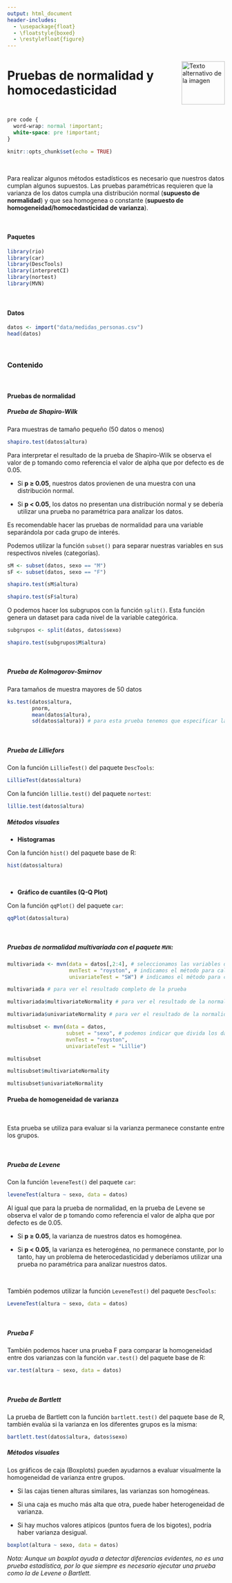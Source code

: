 ---
output: html_document
header-includes:
  - \usepackage{float}
  - \floatstyle{boxed}
  - \restylefloat{figure}
---

<div style="display:flex; align-items:center;">
  <h1 style="margin:0;">Pruebas de normalidad y homocedasticidad</h1>
  <img src="Imagenes/HNBI_LOGO1.jpeg" alt="Texto alternativo de la imagen" style="width:100px; margin-left:20px;">
</div>

```{css, echo=FALSE}
pre code {
  word-wrap: normal !important;
  white-space: pre !important;
}
```

```{r setup, include=FALSE}
knitr::opts_chunk$set(echo = TRUE)
```

<br>

Para realizar algunos métodos estadísticos es necesario que nuestros datos cumplan algunos supuestos. Las pruebas paramétricas requieren que la varianza de los datos cumpla una distribución normal (**supuesto de normalidad**) y que sea homogenea o constante  (**supuesto de homogeneidad/homocedasticidad de varianza**).

<br>

#### Paquetes

```{r, message=FALSE, warning=FALSE}
library(rio)
library(car)
library(DescTools)
library(interpretCI)
library(nortest)
library(MVN)
```

<br>

#### Datos

```{r}
datos <- import("data/medidas_personas.csv")
head(datos)
```

<br>

### Contenido{.tabset .tabset-pills}

<br>

#### Pruebas de normalidad

##### Prueba de Shapiro-Wilk

Para muestras de tamaño pequeño (50 datos o menos)

```{r}
shapiro.test(datos$altura)
```

Para interpretar el resultado de la prueba de Shapiro-Wilk se observa el valor de p tomando como referencia el valor de alpha que por defecto es de 0.05.

- Si **p ≥ 0.05**, nuestros datos provienen de una muestra con una distribución normal. 

- Si **p < 0.05**, los datos no presentan una distribución normal y se debería utilizar una prueba no paramétrica para analizar los datos.

Es recomendable hacer las pruebas de normalidad para una variable separándola por cada grupo de interés.

Podemos utilizar la función `subset()` para separar nuestras variables en sus respectivos niveles (categorías).

```{r}
sM <- subset(datos, sexo == "M")
sF <- subset(datos, sexo == "F")
```

```{r}
shapiro.test(sM$altura)
```

```{r}
shapiro.test(sF$altura)
```

O podemos hacer los subgrupos con la función `split()`. Esta función genera un dataset para cada nivel de la variable categórica.

```{r}
subgrupos <- split(datos, datos$sexo)
```

```{r}
shapiro.test(subgrupos$M$altura)
```


<br>

##### Prueba de Kolmogorov-Smirnov 

Para tamaños de muestra mayores de 50 datos

```{r, message=FALSE, warning=FALSE}
ks.test(datos$altura, 
        pnorm, 
        mean(datos$altura), 
        sd(datos$altura)) # para esta prueba tenemos que especificar la media y la desviación estándar de los datos, si no lo hacemos, retornará un valor de p erroneo.
```

<br>

##### Prueba de Lilliefors 

Con la función `LillieTest()` del paquete `DescTools`:

```{r}
LillieTest(datos$altura)
```

Con la función `lillie.test()` del paquete `nortest`:

```{r}
lillie.test(datos$altura)
```

##### Métodos visuales

- **Histogramas**

Con la función `hist()` del paquete base de R:

```{r}
hist(datos$altura)
```

<br>

- **Gráfico de cuantiles (Q-Q Plot)**

Con la función `qqPlot()` del paquete `car`:

```{r}
qqPlot(datos$altura)
```


<br>

##### Pruebas de normalidad multivariada con el paquete `MVN`:

```{r}
multivariada <- mvn(data = datos[,2:4], # seleccionamos las variables de la tabla (columnas de la 2 a la 4)
                    mvnTest = "royston", # indicamos el método para calcular la normalidad multivariada
                    univariateTest = "SW") # indicamos el método para calcular la normalidad univariada

multivariada # para ver el resultado completo de la prueba

multivariada$multivariateNormality # para ver el resultado de la normalidad multivariada 

multivariada$univariateNormality # para ver el resultado de la normalidad univariada
```

```{r}
multisubset <- mvn(data = datos, 
                   subset = "sexo", # podemos indicar que divida los datos según los grupos de interés
                   mvnTest = "royston", 
                   univariateTest = "Lillie")

multisubset

multisubset$multivariateNormality

multisubset$univariateNormality
```



#### Prueba de homogeneidad de varianza

<br>

Esta prueba se utiliza para evaluar si la varianza permanece constante entre los grupos.

<br>

##### Prueba de Levene

Con la función `leveneTest()` del paquete `car`:

```{r, message=FALSE, warning=FALSE}
leveneTest(altura ~ sexo, data = datos)
```

Al igual que para la prueba de normalidad, en la prueba de Levene se observa el valor de p tomando como referencia el valor de alpha que por defecto es de 0.05.

- Si **p ≥ 0.05**, la varianza de nuestros datos es homogénea. 

- Si **p < 0.05**, la varianza es heterogénea, no permanece constante, por lo tanto, hay un problema de heterocedasticidad y deberíamos utilizar una prueba no paramétrica para analizar nuestros datos.

<br>

También podemos utilizar la función `LeveneTest()` del paquete `DescTools`:

```{r, message=FALSE, warning=FALSE}
LeveneTest(altura ~ sexo, data = datos)
```

<br>

##### Prueba F

También podemos hacer una prueba F para comparar la homogeneidad entre dos varianzas con la función `var.test()` del paquete base de R:

```{r}
var.test(altura ~ sexo, data = datos)
```

<br>

##### Prueba de Bartlett

La prueba de Bartlett con la función `bartlett.test()` del paquete base de R, también evalúa si la varianza en los diferentes grupos es la misma:

```{r}
bartlett.test(datos$altura, datos$sexo)
```

##### Métodos visuales

Los gráficos de caja (Boxplots) pueden ayudarnos a evaluar visualmente la homogeneidad de varianza entre grupos.

- Si las cajas tienen alturas similares, las varianzas son homogéneas.

- Si una caja es mucho más alta que otra, puede haber heterogeneidad de varianza.

- Si hay muchos valores atípicos (puntos fuera de los bigotes), podría haber varianza desigual.

```{r}
boxplot(altura ~ sexo, data = datos)
```

_Nota: Aunque un boxplot ayuda a detectar diferencias evidentes, no es una prueba estadística, por lo que siempre es necesario ejecutar una prueba como la de Levene o Bartlett._
